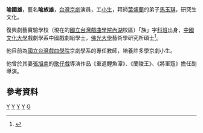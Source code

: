 {{Refimprove|time=2021-07-26T04:41:20+00:00}}
'''喻國雄'''，藝名'''喻族雄'''，[[台灣|台灣]][[京劇|京劇]]演員，工[[小生|小生]]，拜師[[葉盛蘭|葉盛蘭]]的弟子[[馬玉琪|馬玉琪]]，研究生文化。

復興劇藝實驗學校（現在的[[國立台灣戲曲學院|國立台灣戲曲學院]][[內湖區|內湖]]校區）「族」字[[科班|科班]]出身，[[中國文化大學|中國文化大學]]戲劇學系中國戲劇組學士，[[佛光大學|佛光大學]]藝術學研究所碩士<ref name=taiwanpedia>{{cite news|title=戲曲服裝美學與功能之研究|url=http://fguir.fgu.edu.tw:8080/items-by-author?author=%E5%96%BB%E5%9C%8B%E9%9B%84|accessdate=2014-05-22|work=[[佛光大學|佛光大學]]碩士論文|author=喻國雄|date=2005-07-31|archive-date=2016-03-04|archive-url=https://web.archive.org/web/20160304232202/http://fguir.fgu.edu.tw:8080/items-by-author?author=%E5%96%BB%E5%9C%8B%E9%9B%84|dead-url=no}}</ref>。

他目前為[[國立台灣戲曲學院|國立台灣戲曲學院]]京劇學系的專任教師，培養許多學京劇小生。

他曾於其妻[[張旭南|張旭南]]的[[歌仔戲|歌仔戲]]導演作品《重返鯉魚潭》、《蘭陵王》、《將軍寇》擔任副導演。

==參考資料==
<references/>

[[Category:台灣男演員|Y]]
[[Category:台灣京劇演員|Y]]
[[Category:台灣歌仔戲導演|Y]]
[[Category:佛光大學校友|Y]]
[[Category:喻姓|G]]